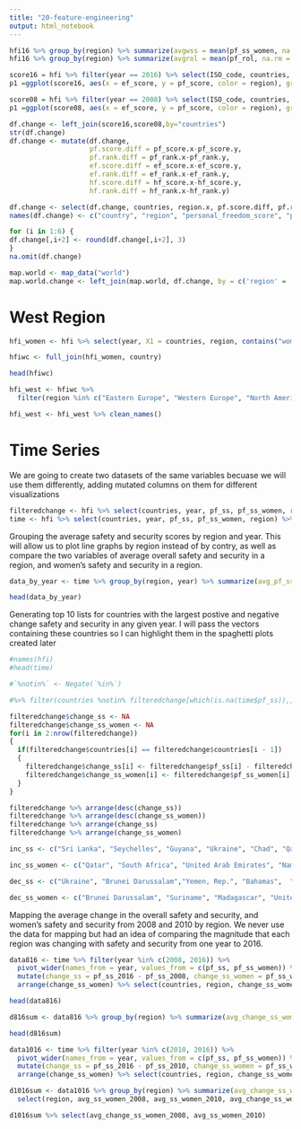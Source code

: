 ```yaml
---
title: "20-feature-engineering"
output: html_notebook
---
```


```r
hfi16 %>% group_by(region) %>% summarize(avgwss = mean(pf_ss_women, na.rm = TRUE))
hfi16 %>% group_by(region) %>% summarize(avgrol = mean(pf_rol, na.rm = TRUE))
```

```r
score16 = hfi %>% filter(year == 2016) %>% select(ISO_code, countries, region, pf_score, pf_rank, ef_score, ef_rank, hf_score, hf_rank) %>%  na.omit()
p1 =ggplot(score16, aes(x = ef_score, y = pf_score, color = region), group = countries)

score08 = hfi %>% filter(year == 2008) %>% select(ISO_code, countries, region, pf_score, pf_rank, ef_score, ef_rank, hf_score, hf_rank) %>%  na.omit()
p1 =ggplot(score08, aes(x = ef_score, y = pf_score, color = region), group = countries)
```

```r
df.change <- left_join(score16,score08,by="countries")
str(df.change)
df.change <- mutate(df.change,
                    pf.score.diff = pf_score.x-pf_score.y,
                    pf.rank.diff = pf_rank.x-pf_rank.y,
                    ef.score.diff = ef_score.x-ef_score.y,
                    ef.rank.diff = ef_rank.x-ef_rank.y,
                    hf.score.diff = hf_score.x-hf_score.y,
                    hf.rank.diff = hf_rank.x-hf_rank.y)

df.change <- select(df.change, countries, region.x, pf.score.diff, pf.rank.diff, ef.score.diff, ef.rank.diff, hf.score.diff, hf.rank.diff)
names(df.change) <- c("country", "region", "personal_freedom_score", "personal_freedom_rank", "economy_freedom_score", "economy_freedom_rank", "human_freedom_score", "human_freedom_rank")

for (i in 1:6) {
df.change[,i+2] <- round(df.change[,i+2], 3)
}
na.omit(df.change)
```

```r
map.world <- map_data("world")
map.world.change <- left_join(map.world, df.change, by = c('region' = 'country'))
```

# West Region 
```r
hfi_women <- hfi %>% select(year, X1 = countries, region, contains("women")) %>% filter(year == 2016)

hfiwc <- full_join(hfi_women, country)

head(hfiwc)
```

```r
hfi_west <- hfiwc %>%
  filter(region %in% c("Eastern Europe", "Western Europe", "North America"))

hfi_west <- hfi_west %>% clean_names()
```


# Time Series

We are going to create two datasets of the same variables becuase we will use them differently, adding mutated columns on them for different visualizations
```r
filteredchange <- hfi %>% select(countries, year, pf_ss, pf_ss_women, region) %>% arrange(countries, year)
time <- hfi %>% select(countries, year, pf_ss, pf_ss_women, region) %>% arrange(countries, year)
```

Grouping the average safety and security scores by region and year. This will allow us to plot line graphs by region instead of by contry, as well as compare the two variables of average overall safety and security in a region, and women's safety and security in a region.
```r
data_by_year <- time %>% group_by(region, year) %>% summarize(avg_pf_ss = mean(pf_ss, na.rm = T), avg_pf_ss_women = mean(pf_ss_women, na.rm = T))

head(data_by_year)
```



Generating top 10 lists for countries with the largest postive and negative change safety and security in any given year. I will pass the vectors containing these countries so I can highlight them in the spaghetti plots created later
```r
#names(hfi)
#head(time)

#`%notin%` <- Negate(`%in%`)

#%>% filter(countries %notin% filteredchange[which(is.na(time$pf_ss)),]$countries)

filteredchange$change_ss <- NA
filteredchange$change_ss_women <- NA
for(i in 2:nrow(filteredchange))
{
  if(filteredchange$countries[i] == filteredchange$countries[i - 1])
  {
    filteredchange$change_ss[i] <- filteredchange$pf_ss[i] - filteredchange$pf_ss[i - 1]
    filteredchange$change_ss_women[i] <- filteredchange$pf_ss_women[i] - filteredchange$pf_ss_women[i - 1]
  }
}

filteredchange %>% arrange(desc(change_ss))
filteredchange %>% arrange(desc(change_ss_women))
filteredchange %>% arrange(change_ss)
filteredchange %>% arrange(change_ss_women)

inc_ss <- c("Sri Lanka", "Seychelles", "Guyana", "Ukraine", "Chad", "Qatar", "United Arab Emirates", "Lebanon", "Georgia", "Burundi")

inc_ss_women <- c("Qatar", "South Africa", "United Arab Emirates", "Namibia", "Trinidad and Tobago", "Nepal", "Taiwan", "Zambia", "Malawi", "Congo, Rep. Of") 

dec_ss <- c("Ukraine", "Brunei Darussalam","Yemen, Rep.", "Bahamas",  "Lebanon", "Kyrgyz Republic", "Cameroon", "Timor-Leste", "Chad",  "Syria")

dec_ss_women <- c("Brunei Darussalam", "Suriname", "Madagascar", "United Arab Emirates", "Azerbaijan", "Georgia", "Macdonia", "Singapore", "Malawi", "Yemen, Rep.")
```


Mapping the average change in the overall safety and security, and women's safety and security from 2008 and 2010 by region. We never use the data for mapping but had an idea of comparing the magnitude that each region was changing with safety and security from one year to 2016.
```r
data816 <- time %>% filter(year %in% c(2008, 2016)) %>% 
  pivot_wider(names_from = year, values_from = c(pf_ss, pf_ss_women)) %>% 
  mutate(change_ss = pf_ss_2016 - pf_ss_2008, change_ss_women = pf_ss_women_2016 - pf_ss_women_2008) %>%
  arrange(change_ss_women) %>% select(countries, region, change_ss_women, change_ss, everything())

head(data816)

d816sum <- data816 %>% group_by(region) %>% summarize(avg_change_ss_women_2008 = mean(change_ss_women, na.rm = T), avg_ss_women_2008 = mean(pf_ss_women_2008, na.rm = T), n = n())

head(d816sum)

data1016 <- time %>% filter(year %in% c(2010, 2016)) %>% 
  pivot_wider(names_from = year, values_from = c(pf_ss, pf_ss_women)) %>% 
  mutate(change_ss = pf_ss_2016 - pf_ss_2010, change_ss_women = pf_ss_women_2016 - pf_ss_women_2010) %>%
  arrange(change_ss_women) %>% select(countries, region, change_ss_women, change_ss, everything())

d1016sum <- data1016 %>% group_by(region) %>% summarize(avg_change_ss_women_2010 = mean(change_ss_women, na.rm = T), avg_ss_women_2010 = mean(pf_ss_women_2010, na.rm = T))  %>% left_join(d816sum, c("region" = "region")) %>% arrange(avg_ss_women_2010) %>%
  select(region, avg_ss_women_2008, avg_ss_women_2010, avg_change_ss_women_2008, avg_change_ss_women_2010, n)

d1016sum %>% select(avg_change_ss_women_2008, avg_ss_women_2010)
```